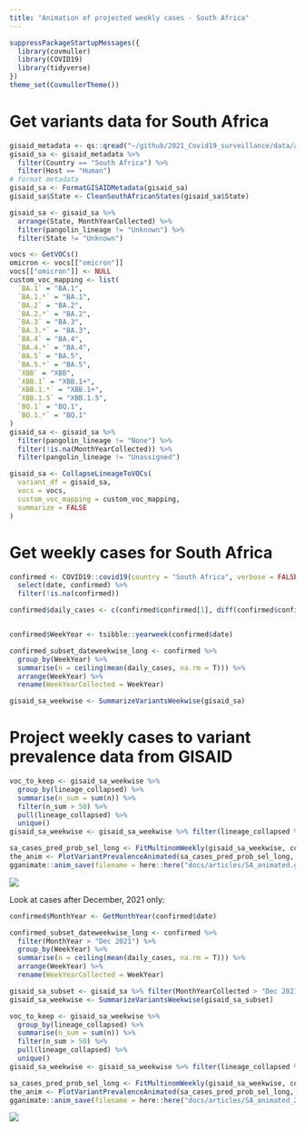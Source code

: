 ```yaml
---
title: "Animation of projected weekly cases - South Africa"
---
```



```r
suppressPackageStartupMessages({
  library(covmuller)
  library(COVID19)
  library(tidyverse)
})
theme_set(CovmullerTheme())
```

# Get variants data for South Africa

```r
gisaid_metadata <- qs::qread("~/github/2021_Covid19_surveillance/data/all_metadata/metadata_tsv_2023_01_28.qs")
gisaid_sa <- gisaid_metadata %>%
  filter(Country == "South Africa") %>%
  filter(Host == "Human")
# format metadata
gisaid_sa <- FormatGISAIDMetadata(gisaid_sa)
gisaid_sa$State <- CleanSouthAfricanStates(gisaid_sa$State)

gisaid_sa <- gisaid_sa %>%
  arrange(State, MonthYearCollected) %>%
  filter(pangolin_lineage != "Unknown") %>%
  filter(State != "Unknown")

vocs <- GetVOCs()
omicron <- vocs[["omicron"]]
vocs[["omicron"]] <- NULL
custom_voc_mapping <- list(
  `BA.1` = "BA.1",
  `BA.1.*` = "BA.1",
  `BA.2` = "BA.2",
  `BA.2.*` = "BA.2",
  `BA.3` = "BA.3",
  `BA.3.*` = "BA.3",
  `BA.4` = "BA.4",
  `BA.4.*` = "BA.4",
  `BA.5` = "BA.5",
  `BA.5.*` = "BA.5",
  `XBB` = "XBB",
  `XBB.1` = "XBB.1+",
  `XBB.1.*` = "XBB.1+",
  `XBB.1.5` = "XBB.1.5",
  `BQ.1` = "BQ.1",
  `BQ.1.*` = "BQ.1"
)
gisaid_sa <- gisaid_sa %>%
  filter(pangolin_lineage != "None") %>%
  filter(!is.na(MonthYearCollected)) %>%
  filter(pangolin_lineage != "Unassigned")

gisaid_sa <- CollapseLineageToVOCs(
  variant_df = gisaid_sa,
  vocs = vocs,
  custom_voc_mapping = custom_voc_mapping,
  summarize = FALSE
)
```

# Get weekly cases for South Africa

```r

confirmed <- COVID19::covid19(country = "South Africa", verbose = FALSE) %>%
  select(date, confirmed) %>%
  filter(!is.na(confirmed))

confirmed$daily_cases <- c(confirmed$confirmed[1], diff(confirmed$confirmed))


confirmed$WeekYear <- tsibble::yearweek(confirmed$date)

confirmed_subset_dateweekwise_long <- confirmed %>%
  group_by(WeekYear) %>%
  summarise(n = ceiling(mean(daily_cases, na.rm = T))) %>%
  arrange(WeekYear) %>%
  rename(WeekYearCollected = WeekYear)

gisaid_sa_weekwise <- SummarizeVariantsWeekwise(gisaid_sa)
```


# Project weekly cases to variant prevalence data from GISAID

```r
voc_to_keep <- gisaid_sa_weekwise %>%
  group_by(lineage_collapsed) %>%
  summarise(n_sum = sum(n)) %>%
  filter(n_sum > 50) %>%
  pull(lineage_collapsed) %>%
  unique()
gisaid_sa_weekwise <- gisaid_sa_weekwise %>% filter(lineage_collapsed %in% voc_to_keep)

sa_cases_pred_prob_sel_long <- FitMultinomWeekly(gisaid_sa_weekwise, confirmed_subset_dateweekwise_long)
the_anim <- PlotVariantPrevalenceAnimated(sa_cases_pred_prob_sel_long, title = "Estimated cases (weekly average) in South Africa by variant", caption = "**Source: gisaid.org and covid19datahub.io**<br>", date_breaks = "28 days")
gganimate::anim_save(filename = here::here("docs/articles/SA_animated.gif"), animation = the_anim)
```
![](SA_animated.gif)



Look at cases after December, 2021 only:

```r

confirmed$MonthYear <- GetMonthYear(confirmed$date)

confirmed_subset_dateweekwise_long <- confirmed %>%
  filter(MonthYear > "Dec 2021") %>%
  group_by(WeekYear) %>%
  summarise(n = ceiling(mean(daily_cases, na.rm = T))) %>%
  arrange(WeekYear) %>%
  rename(WeekYearCollected = WeekYear)

gisaid_sa_subset <- gisaid_sa %>% filter(MonthYearCollected > "Dec 2021")
gisaid_sa_weekwise <- SummarizeVariantsWeekwise(gisaid_sa_subset)

voc_to_keep <- gisaid_sa_weekwise %>%
  group_by(lineage_collapsed) %>%
  summarise(n_sum = sum(n)) %>%
  filter(n_sum > 50) %>%
  pull(lineage_collapsed) %>%
  unique()
gisaid_sa_weekwise <- gisaid_sa_weekwise %>% filter(lineage_collapsed %in% voc_to_keep)

sa_cases_pred_prob_sel_long <- FitMultinomWeekly(gisaid_sa_weekwise, confirmed_subset_dateweekwise_long)
the_anim <- PlotVariantPrevalenceAnimated(sa_cases_pred_prob_sel_long, title = "Estimated cases (weekly average) in South Africa by variant", caption = "**Source: gisaid.org and covid19datahub.io**<br>")
gganimate::anim_save(filename = here::here("docs/articles/SA_animated_2021.gif"), animation = the_anim)
```
![](SA_animated_2021.gif)
